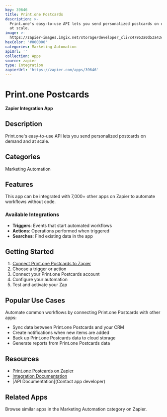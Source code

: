 ```yaml
---
key: 39646
title: Print.one Postcards
description: >-
  Print.one's easy-to-use API lets you send personalized postcards on demand and
  at scale.
image: >-
  https://zapier-images.imgix.net/storage/developer_cli/c47953a0d53a43c5b066b34483164eec.png?auto=format%2Ccompress&ixlib=python-3.0.0&q=50
hexColor: '#000000'
categories: Marketing Automation
apiUrl: ''
collection: Apps
source: zapier
type: Integration
zapierUrl: 'https://zapier.com/apps/39646'
---
```

# Print.one Postcards

**Zapier Integration App**

## Description

Print.one's easy-to-use API lets you send personalized postcards on demand and at scale.

## Categories

Marketing Automation

## Features

This app can be integrated with 7,000+ other apps on Zapier to automate workflows without code.

### Available Integrations

- **Triggers**: Events that start automated workflows
- **Actions**: Operations performed when triggered
- **Searches**: Find existing data in the app

## Getting Started

1. [Connect Print.one Postcards to Zapier](https://zapier.com/apps/39646)
2. Choose a trigger or action
3. Connect your Print.one Postcards account
4. Configure your automation
5. Test and activate your Zap

## Popular Use Cases

Automate common workflows by connecting Print.one Postcards with other apps:

- Sync data between Print.one Postcards and your CRM
- Create notifications when new items are added
- Back up Print.one Postcards data to cloud storage
- Generate reports from Print.one Postcards data

## Resources

- [Print.one Postcards on Zapier](https://zapier.com/apps/39646)
- [Integration Documentation](https://zapier.com/apps/39646/integrations)
- [API Documentation](Contact app developer)

## Related Apps

Browse similar apps in the Marketing Automation category on Zapier.
